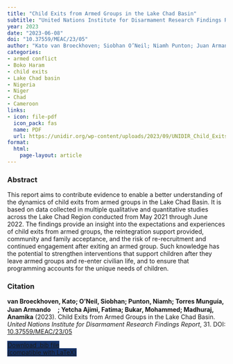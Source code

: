 ```yaml
---
title: "Child Exits from Armed Groups in the Lake Chad Basin"
subtitle: "United Nations Institute for Disarmament Research Findings Report" 
year: 2023 
date: "2023-06-08"
doi: "10.37559/MEAC/23/05"
author: "Kato van Broeckhoven; Siobhan O’Neil; Niamh Punton; Juan Armando Torres Munguía; Fatima Yetcha Ajimi Badu; Mohammed Bukar; Anamika Madhuraj"
categories:
- armed conflict 
- Boko Haram
- child exits
- Lake Chad basin
- Nigeria
- Niger 
- Chad
- Cameroon
links:
- icon: file-pdf
  icon_pack: fas
  name: PDF
  url: https://unidir.org/wp-content/uploads/2023/09/UNIDIR_Child_Exits_from_Armed_Groups_in_Lake_Chad_Basin_MEAC_Findings_Report_31.pdf
format: 
  html: 
    page-layout: article
---
```


### Abstract 
This report aims to contribute evidence to enable a better understanding of the dynamics of child exits from armed groups in the Lake Chad Basin. It is based on data collected in multiple qualitative and quantitative studies across the Lake Chad Region conducted from May 2021 through June 2022.
The findings provide an insight into the expectations and experiences of child exits from armed groups, the reintegration support provided, community and family acceptance, and the risk of re-recruitment and continued engagement after exiting an armed group. 
Such knowledge has the potential to strengthen interventions that support children after they leave armed groups and re-enter civilian life, and to ensure that programming accounts for the unique needs of children.


### Citation
<p><b>van Broeckhoven, Kato; O’Neil, Siobhan; Punton, Niamh; Torres Munguía, Juan Armando<a href="https://orcid.org/0000-0003-3432-6941" target="_blank"><img src="https://info.orcid.org/wp-content/uploads/2019/11/orcid_16x16.png" height="16" width="16" ></a>; Yetcha Ajimi, Fatima; Bukar, Mohammed; Madhuraj, Anamika</b> (2023). Child Exits from Armed Groups in the Lake Chad Basin. <i>United Nations Institute for Disarmament Research Findings Report</i>, 31. DOI: <a href="" target="_blank">10.37559/MEAC/23/05</a></p>

```{=html}

  <div class="container text-center mt-4" >
  <a href="cite.bib" class="btn custom-btn mt-1" style="border:1px solid #153268; background-color: #153268; margin-top: 5px;" download>
    <i class="fas fa-cloud-arrow-down"></i> Download .bib file <br> (compatible with LaTeX)
  </a>

```
